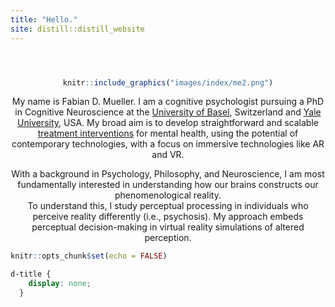 ```yaml
---
title: "Hello."
site: distill::distill_website
---
```



<div style="text-align: center; padding-top: 2em;">


```r
knitr::include_graphics("images/index/me2.png")

```


My name is Fabian D. Mueller. I am a cognitive psychologist pursuing a PhD in Cognitive Neuroscience at the <a href="https://mcn.unibas.ch/de/">University of Basel</a>, Switzerland and <a href="https://campuspress.yale.edu/cannonlab/">Yale University</a>, USA. My broad aim is to develop straightforward and scalable <a href="https://www.sciencedirect.com/science/article/pii/S2666915323001658?via%3Dihub">treatment interventions</a> for mental health, using the potential of contemporary technologies, with a focus on immersive technologies like AR and VR. 



With a background in Psychology, Philosophy, and Neuroscience, I am most fundamentally interested in understanding how our brains constructs our phenomenological reality. <br> To understand this, I study perceptual processing in individuals who perceive reality differently (i.e., psychosis). My approach embeds perceptual decision-making in virtual reality simulations of altered perception. 


</div> 





```r
knitr::opts_chunk$set(echo = FALSE)
```

```css
d-title {
    display: none;
  }
```


